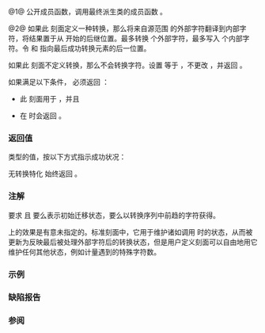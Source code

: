 {{cpp/locale/codecvt/title|in|do_in}}
{{cpp/locale/codecvt/navbar}}
{{dcl begin}}
{{dcl header|locale}}
{{dcl|num=1|1=
public:
result in( StateT&amp; state,
           const ExternT* from,
           const ExternT* from_end,
           const ExternT*&amp; from_next,
           InternT* to,
           InternT* to_end,
           InternT*&amp; to_next ) const;
}}
{{dcl|num=2|1=
protected:
virtual result do_in( StateT&amp; state,
                      const ExternT* from,
                      const ExternT* from_end,
                      const ExternT*&amp; from_next,
                      InternT* to,
                      InternT* to_end,
                      InternT*&amp; to_next ) const;
}}
{{dcl end}}

@1@ 公开成员函数，调用最终派生类的成员函数 {{tt|do_in}}。

@2@ 如果此 {{tt|codecvt}} 刻面定义一种转换，那么将来自源范围 {{range|from|from_end}} 的外部字符翻译到内部字符，将结果置于从 {{c|to}} 开始的后继位置。最多转换 {{c|from_end - from}} 个外部字符，最多写入 {{c|to_end - to}} 个内部字符。令 {{c|from_next}} 和 {{c|to_next}} 指向最后成功转换元素的后一位置。

如果此 {{tt|codecvt}} 刻面不定义转换，那么不会转换字符。设置 {{c|to_next}} 等于 {{c|to}}，不更改 {{c|state}}，并返回 {{lc|std::codecvt_base::noconv}}。

如果满足以下条件，{{c|do_in(state, from, from_end, from_next, to, to + 1, to_next)}} 必须返回 {{tt|ok}}：
* 此 {{tt|codecvt}} 刻面用于 {{ltt|cpp/io/basic_filebuf}}，并且
* {{c|do_in(state, from, from_end, from_next, to, to_end, to_next)}} 在 {{c|1=from != from_end}} 时会返回 {{tt|ok}}。

===返回值===
{{lc|std::codecvt_base::result}} 类型的值，按以下方式指示成功状况：
{{dsc begin}}
{{dsc|{{tt|ok}}|转换完成}}
{{dsc|{{tt|partial}}|输出缓冲区的中空间不足，或源缓冲的未期待结尾}}
{{dsc|{{tt|error}}|遇到无法转换的字符}}
{{dsc|{{tt|noconv}}|此刻面无转换，不写入输出}}
{{dsc end}}

无转换特化 {{c|std::codecvt&lt;char, char, std::mbstate_t&gt;}} 始终返回 {{lc|std::codecvt_base::noconv}}。

===注解===
要求 {{c|1=from &lt;= from_end &amp;&amp; to &lt;= to_end}} 且 {{c|state}} 要么表示初始迁移状态，要么以转换序列中前趋的字符获得。

{{c|state}} 上的效果是有意未指定的。标准刻面中，它用于维护诸如调用 {{lc|std::mbsrtowcs}} 时的状态，从而被更新为反映最后被处理外部字符后的转换状态，但是用户定义刻面可以自由地用它维护任何其他状态，例如计量遇到的特殊字符数。

===示例===
{{example
|code=
#include &lt;iostream&gt;
#include &lt;locale&gt;
#include &lt;string&gt;

int main()
{
    std::locale::global(std::locale("en_US.utf8"));
    auto const&amp; f = std::use_facet&lt;std::codecvt&lt;wchar_t, char, std::mbstate_t&gt;&gt;
        (std::locale());
    std::string external = u8"z\u00df\u6c34\U0001d10b"; // 或 u8"zß水𝄋"
                          // 或 "\x7a\xc3\x9f\xe6\xb0\xb4\xf0\x9d\x84\x8b";
    
    // 注意 wstring_convert 能进行下列内容
    std::mbstate_t mb = std::mbstate_t(); // 初始迁移状态
    std::wstring internal(external.size(), '\0'); 
    const char* from_next;
    wchar_t* to_next;
    f.in(mb, &amp;external[0], &amp;external[external.size()], from_next,
             &amp;internal[0], &amp;internal[internal.size()], to_next);
    // 为简略跳过错误检查
    internal.resize(to_next - &amp;internal[0]);
    
    std::wcout &lt;&lt; L"在宽编码下的字符串：" &lt;&lt; internal &lt;&lt; '\n';
}
|output=
在宽编码下的字符串：zß水𝄋
}}

===缺陷报告===
{{dr list begin}}
{{dr list item|wg=lwg|dr=76|std=C++98|before=不明确转换是否需要支持每次转换单个内部字符|after=只有用于 {{ltt|cpp/io/basic_filebuf}} 时才需要}}
{{dr list end}}

===参阅===
{{dsc begin}}
{{dsc inc|cpp/io/basic_filebuf/dsc underflow}}
{{dsc inc|cpp/locale/wstring_convert/dsc from_bytes}}
{{dsc inc|cpp/string/multibyte/dsc mbsrtowcs}}
{{dsc inc|cpp/locale/codecvt/dsc do_out}}
{{dsc end}}

{{langlinks|de|en|es|fr|it|ja|pt|ru}}